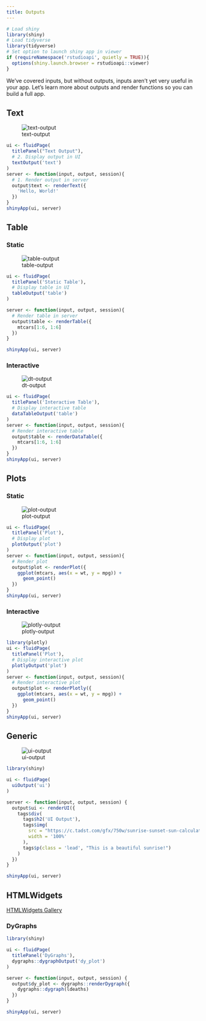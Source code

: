 ```yaml
---
title: Outputs
---
```


```r
# Load shiny
library(shiny)
# Load tidyverse
library(tidyverse)
# Set option to launch shiny app in viewer
if (requireNamespace('rstudioapi', quietly = TRUE)){
  options(shiny.launch.browser = rstudioapi::viewer)
}
```

We've covered inputs, but without outputs, inputs aren't yet very useful in 
your app. Let's learn more about outputs and render functions so you can build 
a full app.


## Text

![text-output](img/text-output.png)

```r
ui <- fluidPage(
  titlePanel("Text Output"),
  # 2. Display output in UI
  textOutput('text')
)
server <- function(input, output, session){
  # 1. Render output in server
  output$text <- renderText({
    'Hello, World!'
  })
}
shinyApp(ui, server)
```

## Table

### Static

![table-output](img/table-output.png)



```r
ui <- fluidPage(
  titlePanel('Static Table'),
  # Display table in UI
  tableOutput('table')
)

server <- function(input, output, session){
  # Render table in server
  output$table <- renderTable({
    mtcars[1:6, 1:6]
  })
}

shinyApp(ui, server)
```

### Interactive

![dt-output](img/dt-output.png)

```r
ui <- fluidPage(
  titlePanel('Interactive Table'),
  # Display interactive table
  dataTableOutput('table')
)
server <- function(input, output, session){
  # Render interactive table
  output$table <- renderDataTable({
    mtcars[1:6, 1:6]
  })
}
shinyApp(ui, server)
```


## Plots

### Static

![plot-output](img/plot-output.png)

```r
ui <- fluidPage(
  titlePanel('Plot'),
  # Display plot
  plotOutput('plot')
)
server <- function(input, output, session){
  # Render plot
  output$plot <- renderPlot({
    ggplot(mtcars, aes(x = wt, y = mpg)) +
      geom_point()
  })
}
shinyApp(ui, server)
```


### Interactive

![plotly-output](img/plotly-output.png)

```r
library(plotly)
ui <- fluidPage(
  titlePanel('Plot'),
  # Display interactive plot
  plotlyOutput('plot')
)
server <- function(input, output, session){
  # Render interactive plot
  output$plot <- renderPlotly({
    ggplot(mtcars, aes(x = wt, y = mpg)) +
      geom_point()
  })
}
shinyApp(ui, server)
```

## Generic

![ui-output](img/ui-output.png)

```r
library(shiny)

ui <- fluidPage(
  uiOutput('ui')
)

server <- function(input, output, session) {
  output$ui <- renderUI({
    tags$div(
      tags$h2('UI Output'),
      tags$img(
        src = "https://c.tadst.com/gfx/750w/sunrise-sunset-sun-calculator.jpg?1",
        width = '100%'
      ),
      tags$p(class = 'lead', "This is a beautiful sunrise!")
    )
  })
}

shinyApp(ui, server)
```


## HTMLWidgets

[HTMLWidgets Gallery](http://gallery.htmlwidgets.org/)

### DyGraphs

```r
library(shiny)

ui <- fluidPage(
  titlePanel('DyGraphs'),
  dygraphs::dygraphOutput('dy_plot')
)

server <- function(input, output, session) {
  output$dy_plot <- dygraphs::renderDygraph({
    dygraphs::dygraph(ldeaths)
  })
}

shinyApp(ui, server)
```

